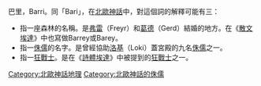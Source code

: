 {{noteTA
|1=巴里
}}
巴里，Barri。同「Bari」，在[[北歐神話|北歐神話]]中，對這個詞的解釋可能有三：

*指一座森林的名稱。是[[弗雷|弗雷]]（Freyr）和[[葛德|葛德]]（Gerd）結婚的地方。在《[[散文埃達|散文埃達]]》中也寫做Barrey或Barey。 
*指一[[侏儒_(北歐神話)|侏儒]]的名字。是曾經協助[[洛基|洛基]]（Loki）蓋宮殿的九名[[侏儒_(北歐神話)|侏儒]]之一。
*指一[[狂戰士|狂戰士]]。是在《[[詩體埃達|詩體埃達]]》中被提到的[[狂戰士|狂戰士]]之一。

{{北歐神話}}

[[Category:北歐神話地理|Category:北歐神話地理]]
[[Category:北歐神話的侏儒|Category:北歐神話的侏儒]]
